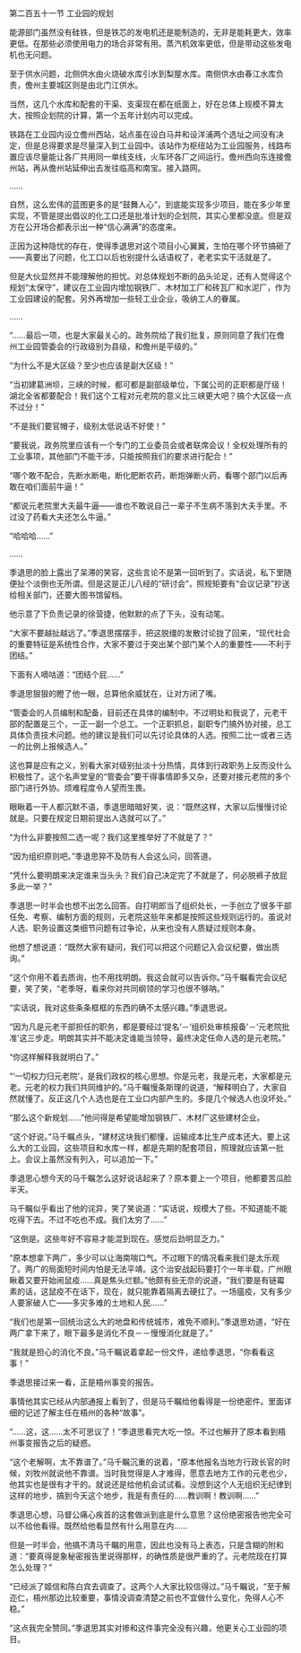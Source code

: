 

第二百五十一节 工业园的规划

能源部门虽然没有硅铁，但是铁芯的发电机还是能制造的，无非是能耗更大，效率更低。在那些必须使用电力的场合非常有用。蒸汽机效率更低，但是带动这些发电机也无问题。

至于供水问题，北侧供水由火烧破水库引水到梨屋水库。南侧供水由春江水库负责，儋州主要城区则是由北门江供水。

当然，这几个水库和配套的干渠、支渠现在都在纸面上，好在总体上规模不算太大，按照企划院的计算，第一个五年计划内可以完成。

铁路在工业园内设立儋州西站，站点虽在设白马井和设洋浦两个选址之间没有决定，但是总得要求是尽量深入到工业园中。该站作为枢纽站为工业园服务，线路布置应该尽量能让各厂共用同一单线支线，火车环各厂之间运行。儋州西向东连接儋州站，再从儋州站延伸出去发往临高和南宝。接入路网。

……

自然，这么宏伟的蓝图更多的是“鼓舞人心”，到底能实现多少项目，能在多少年里实现，不管是提出倡议的化工口还是批准计划的企划院，其实心里都没底。但是双方在公开场合都表示出一种“信心满满”的态度来。

正因为这种隐忧的存在，使得季退思对这个项目小心翼翼，生怕在哪个环节搞砸了――真要出了问题，化工口以后也别提什么话语权了，老老实实干活就是了。

但是大伙显然并不能理解他的担忧。对总体规划不断的品头论足，还有人觉得这个规划“太保守”，建议在工业园内增加钢铁厂、木材加工厂和砖瓦厂和水泥厂，作为工业园建设的配套。另外再增加一些轻工业企业，吸纳工人的眷属。

……

“……最后一项，也是大家最关心的。政务院给了我们批复，原则同意了我们在儋州工业园管委会的行政级别为县级，和儋州是平级的。”

“为什么不是大区级？至少也应该是副大区级！”

“当初建葛洲坝，三峡的时候，都可都是副部级单位，下属公司的正职都是厅级！湖北全省都要配合！我们这个工程对元老院的意义比三峡更大吧？搞个大区级一点不过分！”

“不是我们要官帽子，级别太低说话不好使！”

“要我说，政务院里应该有一个专门的工业委员会或者联席会议！全权处理所有的工业事项，其他部门不能干涉，只能按照我们的要求进行配合！”

“哪个敢不配合，先断水断电，断化肥断农药，断炮弹断火药，看哪个部门以后再敢在咱们面前牛逼！”

“都说元老院里大夫最牛逼――谁也不敢说自己一辈子不生病不落到大夫手里。不过没了药看大夫还怎么牛逼。”

“哈哈哈……”

……

季退思的脸上露出了呆滞的笑容，这些言论不是第一回听到了。实话说，私下里随便扯个淡倒也无所谓。但是这是正儿八经的“研讨会”，照规矩要有“会议记录”抄送给相关部门，还要大图书馆留档。

他示意了下负责记录的徐营捷，他默默的点了下头，没有动笔。

“大家不要越扯越远了。”季退思摆摆手，把这脱缰的发散讨论拢了回来，“现代社会的重要特征是系统性合作，大家不要过于突出某个部门某个人的重要性――不利于团结。”

下面有人嘀咕道：“团结个屁……”

季退思狠狠的瞪了他一眼，总算他余威犹在，让对方闭了嘴。

“管委会的人员编制和配备，目前还在具体的编制中。不过明处和我说了，元老干部的配置是三个，一正一副一个总工。一个正职抓总，副职专门搞外协对接，总工具体负责技术问题。他的建议是我们可以先讨论具体的人选。按照二比一或者三选一的比例上报候选人。”

这也算是应有之义，别看大家对级别扯淡十分热情，具体到行政职务上反而没什么积极性了。这个名声堂皇的“管委会”要干得事情即多又杂，还要对接元老院的多个部门进行外协。烦难程度令人望而生畏。

眼瞅着一干人都沉默不语，季退思暗暗好笑，说：“既然这样，大家以后慢慢讨论就是。只要在规定日期前提出人选就可以了。”

“为什么非要按照二选一呢？我们这里推举好了不就是了？”

“因为组织原则吧。”季退思猝不及防有人会这么问，回答道。

“凭什么要明朗来决定谁来当头头？我们自己决定完了不就是了，何必脱裤子放屁多此一举？”

季退思一时半会也想不出怎么回答。自打明郎当了组织处长，一手创立了很多干部任免、考察、编制方面的规则，元老院这些年来都是按照这些规则运行的。虽说对人选、职务设置这类细节问题有过争论，从来也没有人质疑过规则本身。

他想了想说道：“既然大家有疑问，我们可以把这个问题记入会议纪要，做出质询。”

“这个你用不着去质询，也不用找明朗。我这会就可以告诉你。”马千瞩看完会议纪要，笑了笑，“老季呀，看来你对共同纲领的学习也很不够呐。”

“实话说，我对这些条条框框的东西的确不太感兴趣。”季退思说。

“因为凡是元老干部担任的职务，都是要经过‘提名’－‘组织处审核报备’－‘元老院批准’这三步走。明朗其实并不能决定谁能当领导，最终决定任命人选的是元老院。”

“你这样解释我就明白了。”

“‘一切权力归元老院’，是我们政权的核心思想。你是元老，我是元老，大家都是元老。元老的权力我们共同维护的。”马千瞩慢条斯理的说道，“解释明白了，大家自然就懂了。反正这几个人选也是在工业口内部产生的。多提几个候选人也没坏处。”

“那么这个新规划……”他问得是希望能增加钢铁厂、木材厂这些建材企业。

“这个好说。”马千瞩点头，“建材这块我们都懂，运输成本比生产成本还大。要上这么大的工业园，这些项目和水库一样，都是先期的配套项目，照理就应该第一批上。会议上虽然没有列入，可以追加一下。”

季退思心想今天的马千瞩怎么这好说话起来了？原本要上一个项目，他都要苦瓜脸半天。

马千瞩似乎看出了他的诧异，笑了笑说道：“实话说，规模大了些。不知道能不能吃得下去。不过不吃也不成。我们太穷了……”

“这倒是。这些年好不容易才能混到现在。感觉后劲明显乏力。”

“原本想拿下两广，多少可以让海南喘口气。不过眼下的情况看来我们是太乐观了。两广的局面短时间内怕是无法平靖。这个治安战起码要打个一年半载，广州眼瞅着又要开始闹鼠疫……真是焦头烂额。”他颇有些无奈的说道，“我们要是有链霉素的话，这鼠疫不在话下，现在，就只能靠着隔离去硬扛了。一场瘟疫，又有多少人要家破人亡――多灾多难的土地和人民……”

“我们也是第一回统治这么大的地盘和传统城市，难免不顺利。”季退思劝道，“好在两广拿下来了，眼下最多是消化不良－－慢慢消化就是了。”

“我就是担心的消化不良。”马千瞩说着拿起一份文件，递给季退思，“你看看这事！”

季退思接过来一看，正是梧州事变的报告。

事情他其实已经从内部通报上看到了，但是马千瞩给他看得是一份绝密件。里面详细的记述了解主任在梧州的各种“故事”。

“……这，这……太不可思议了！”季退思看完大吃一惊。不过也解开了原本看到梧州事变报告之后的疑惑。

“这个老解啊，太不靠谱了。”马千瞩沉重的说着，“原本他报名当地方行政长官的时候，刘牧州就说他不靠谱。当时我觉得是人才难得，愿意去地方工作的元老也少，他其实也是很有才干的。就说还是给他机会试试看。没想到这个人无组织无纪律到这样的地步，搞到今天这个地步，我是有责任的……教训啊！教训啊……”

季退思心想，马督公痛心疾首的这套做派到底是什么意思？这份绝密报告他完全可以不给他看得。既然给他看显然有什么用意在内……

但是一时半会，他搞不清马千瞩的用意，因此也没有马上表态，只是含糊的附和道：“要真得是象秘密报告里说得那样，的确性质是很严重的了。元老院现在打算怎么处理？”

“已经派了姬信和陈白宾去调查了。这两个人大家比较信得过。”马千瞩说，“至于解迩仁，梧州那边比较重要，事情没调查清楚之前也不宜做什么变化，免得人心不稳。”

“这点我完全赞同。”季退思其实对掺和这件事完全没有兴趣，他更关心工业园的项目。

